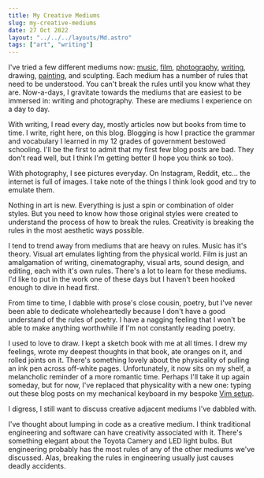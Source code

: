 ```yaml
---
title: My Creative Mediums
slug: my-creative-mediums
date: 27 Oct 2022
layout: "../../../layouts/Md.astro"
tags: ["art", "writing"]
---
```


I've tried a few different mediums now:
[music](/create/#tunes),
[film](https://www.youtube.com/channel/UC8WzolokXeJKN2d4dMrjPlA),
[photography](https://www.instagram.com/uhhuhhuny/),
[writing](/blog),
drawing,
[painting](/create),
and sculpting.
Each medium has a number of rules that need to be understood.
You can't break the rules until you know what they are.
Now-a-days, I gravitate towards the mediums that are easiest to be immersed in: writing and photography.
These are mediums I experience on a day to day.

With writing, I read every day, mostly articles now but books from time to time.
I write, right here, on this blog.
Blogging is how I practice the grammar and vocabulary I learned in my 12 grades of government bestowed schooling.
I'll be the first to admit that my first few blog posts are bad.
They don't read well, but I think I'm getting better (I hope you think so too).

With photography, I see pictures everyday.
On Instagram, Reddit, etc... the internet is full of images.
I take note of the things I think look good and try to emulate them.

Nothing in art is new.
Everything is just a spin or combination of older styles.
But you need to know how those original styles were created to understand
the process of how to break the rules.
Creativity is breaking the rules in the most aesthetic ways possible.

I tend to trend away from mediums that are heavy on rules.
Music has it's theory.
Visual art emulates lighting from the physical world.
Film is just an amalgamation of writing, cinematography, visual arts, sound design, and editing, each with it's
own rules.
There's a lot to learn for these mediums.
I'd like to put in the work one of these days but I haven't been hooked enough to dive in head first.

From time to time, I dabble with prose's close cousin, poetry, but I've never
been able to dedicate wholeheartedly because I don't have a good understand of
the rules of poetry.
I have a nagging feeling that I won't be able to make anything worthwhile if I'm
not constantly reading poetry.

I used to love to draw.
I kept a sketch book with me at all times.
I drew my feelings, wrote my deepest thoughts in that book, ate oranges on it, and rolled joints on it.
There's something lovely about the physicality of pulling an ink pen across off-white pages.
Unfortunately, it now sits on my shelf, a melancholic reminder of a more romantic time.
Perhaps I'll take it up again someday, but for now, I've replaced that physicality with a new one:
typing out these blog posts on my mechanical keyboard in my bespoke 
[Vim setup](https://github.com/ec965/dotfiles/tree/master/roles/nvim/files).

I digress, I still want to discuss creative adjacent mediums I've dabbled with.

I've thought about lumping in code as a creative medium.
I think traditional engineering and software can have creativity associated with it.
There's something elegant about the Toyota Camery and LED light bulbs.
But engineering probably has the most rules of any of the other mediums we've discussed.
Alas, breaking the rules in engineering usually just causes deadly accidents.
